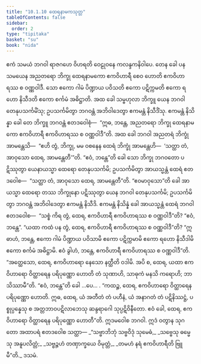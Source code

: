 ```yaml
---
title: "10.1.10 ထေရနာမကသုတ္တ"
tableOfContents: false
sidebar:
  order: 2
type: "tipitaka"
basket: "su"
book: "nida"
---
```



<DynamicBreadcrumb />

<Division number="244" book="nida">

<Paragraph number="1296" book="nida">
ဧကံ သမယံ ဘဂဝါ ရာဇဂဟေ ဝိဟရတိ ဝေဠုဝနေ ကလန္ဒကနိဝါပေ. တေန ခေါ ပန သမယေန အညတရော ဘိက္ခု ထေရနာမကော ဧကဝိဟာရီ စေဝ ဟောတိ ဧကဝိဟာရဿ စ ဝဏ္ဏဝါဒီ. သော ဧကော ဂါမံ ပိဏ္ဍာယ ပဝိသတိ ဧကော ပဋိက္ကမတိ ဧကော ရဟော နိသီဒတိ ဧကော စင်္ကမံ အဓိဋ္ဌာတိ. အထ ခေါ သမ္ဗဟုလာ ဘိက္ခူ ယေန ဘဂဝါ တေနုပသင်္ကမိံသု; ဥပသင်္ကမိတွာ ဘဂဝန္တံ အဘိဝါဒေတွာ ဧကမန္တံ နိသီဒိံသု. ဧကမန္တံ နိသိန္နာ ခေါ တေ ဘိက္ခူ ဘဂဝန္တံ ဧတဒဝေါစုံ—  “ဣဓ, ဘန္တေ, အညတရော ဘိက္ခု ထေရနာမကော ဧကဝိဟာရီ ဧကဝိဟာရဿ စ ဝဏ္ဏဝါဒီ”တိ.
</Paragraph>

<Paragraph number="1297" book="nida">
အထ ခေါ ဘဂဝါ အညတရံ ဘိက္ခုံ အာမန္တေသိ—  “ဧဟိ တွံ, ဘိက္ခု, မမ ဝစနေန ထေရံ ဘိက္ခုံ အာမန္တေဟိ—  ‘သတ္ထာ တံ, အာဝုသော ထေရ, အာမန္တေတီ’”တိ. “ဧဝံ, ဘန္တေ”တိ ခေါ သော ဘိက္ခု ဘဂဝတော ပဋိဿုတွာ ယေနာယသ္မာ ထေရော တေနုပသင်္ကမိ; ဥပသင်္ကမိတွာ အာယသ္မန္တံ ထေရံ ဧတဒဝေါစ—  “သတ္ထာ တံ, အာဝုသော ထေရ, အာမန္တေတီ”တိ. “ဧဝမာဝုသော”တိ ခေါ အာယသ္မာ ထေရော တဿ ဘိက္ခုနော ပဋိဿုတွာ ယေန ဘဂဝါ တေနုပသင်္ကမိ; ဥပသင်္ကမိတွာ ဘဂဝန္တံ အဘိဝါဒေတွာ ဧကမန္တံ နိသီဒိ. ဧကမန္တံ နိသိန္နံ ခေါ အာယသ္မန္တံ ထေရံ ဘဂဝါ ဧတဒဝေါစ—  “သစ္စံ ကိရ တွံ, ထေရ, ဧကဝိဟာရီ ဧကဝိဟာရဿ စ ဝဏ္ဏဝါဒီ”တိ? “ဧဝံ, ဘန္တေ”. “ယထာ ကထံ ပန တွံ, ထေရ, ဧကဝိဟာရီ ဧကဝိဟာရဿ စ ဝဏ္ဏဝါဒီ”တိ? “ဣဓာဟံ, ဘန္တေ, ဧကော ဂါမံ ပိဏ္ဍာယ ပဝိသာမိ ဧကော ပဋိက္ကမာမိ ဧကော ရဟော နိသီဒါမိ ဧကော စင်္ကမံ အဓိဋ္ဌာမိ. ဧဝံ ခွါဟံ, ဘန္တေ, ဧကဝိဟာရီ ဧကဝိဟာရဿ စ ဝဏ္ဏဝါဒီ”တိ.
</Paragraph>

<Paragraph number="1298" book="nida">
“အတ္ထေသော, ထေရ, ဧကဝိဟာရော နေသော နတ္ထီတိ ဝဒါမိ. အပိ စ, ထေရ, ယထာ ဧကဝိဟာရော ဝိတ္ထာရေန ပရိပုဏ္ဏော ဟောတိ တံ သုဏာဟိ, သာဓုကံ မနသိ ကရောဟိ; ဘာသိဿာမီ”တိ. “ဧဝံ, ဘန္တေ”တိ ခေါ …ပေ… . “ကထဉ္စ, ထေရ, ဧကဝိဟာရော ဝိတ္ထာရေန ပရိပုဏ္ဏော ဟောတိ. ဣဓ, ထေရ, ယံ အတီတံ တံ ပဟီနံ, ယံ အနာဂတံ တံ ပဋိနိဿဋ္ဌံ, ပစ္စုပ္ပန္နေသု စ အတ္တဘာဝပဋိလာဘေသု ဆန္ဒရာဂေါ သုပ္ပဋိဝိနီတော. ဧဝံ ခေါ, ထေရ, ဧကဝိဟာရော ဝိတ္ထာရေန ပရိပုဏ္ဏော ဟောတီ”တိ.
</Paragraph>

<Paragraph number="1299" book="nida">
ဣဒမဝေါစ ဘဂဝါ. ဣဒံ ဝတွာန သုဂတော အထာပရံ ဧတဒဝေါစ သတ္ထာ—
</Paragraph>

<Paragraph number="1300" type="verses" book="nida">
_“သဗ္ဗာဘိဘုံ သဗ္ဗဝိဒုံ သုမေဓံ,_  
_သဗ္ဗေသု ဓမ္မေသု အနူပလိတ္တံ;_  
_သဗ္ဗဉ္ဇဟံ တဏှာက္ခယေ ဝိမုတ္တံ,_  
_တမဟံ နရံ ဧကဝိဟာရီတိ ဗြူမီ”တိ._  


</Paragraph>
</Division>

<Paragraph number="1301" type="center" book="nida">
ဒသမံ.
</Paragraph>